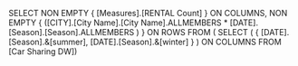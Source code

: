 SELECT NON EMPTY { [Measures].[RENTAL Count] } ON COLUMNS, 
NON EMPTY { ([CITY].[City Name].[City Name].ALLMEMBERS * [DATE].[Season].[Season].ALLMEMBERS ) } ON ROWS 
FROM ( SELECT ( { [DATE].[Season].&[summer], [DATE].[Season].&[winter] } ) ON COLUMNS FROM [Car Sharing DW])
